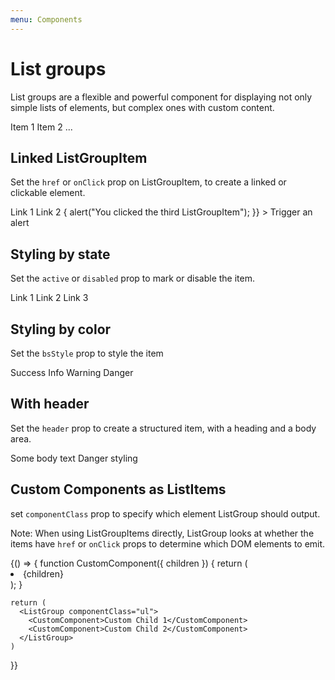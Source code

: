 ```yaml
---
menu: Components
---
```



# List groups

List groups are a flexible and powerful component for displaying not only simple lists of elements, but complex ones with custom content.

<Playground>
  <ListGroup>
    <ListGroupItem>Item 1</ListGroupItem>
    <ListGroupItem>Item 2</ListGroupItem>
    <ListGroupItem>...</ListGroupItem>
  </ListGroup>
</Playground>

## Linked ListGroupItem

Set the `href` or `onClick` prop on ListGroupItem, to create a linked or clickable element.

<Playground>
  <ListGroup>
    <ListGroupItem href="#link1">Link 1</ListGroupItem>
    <ListGroupItem href="#link2">Link 2</ListGroupItem>
    <ListGroupItem
      onClick={() => {
        alert("You clicked the third ListGroupItem");
      }}
    >
      Trigger an alert
    </ListGroupItem>
  </ListGroup>
</Playground>

## Styling by state

Set the `active` or `disabled` prop to mark or disable the item.

<Playground>
  <ListGroup>
    <ListGroupItem href="#" active>
      Link 1
    </ListGroupItem>
    <ListGroupItem href="#">Link 2</ListGroupItem>
    <ListGroupItem href="#" disabled>
      Link 3
    </ListGroupItem>
  </ListGroup>
</Playground>

## Styling by color

Set the `bsStyle` prop to style the item

<Playground>
  <ListGroup>
    <ListGroupItem bsStyle="success">Success</ListGroupItem>
    <ListGroupItem bsStyle="info">Info</ListGroupItem>
    <ListGroupItem bsStyle="warning">Warning</ListGroupItem>
    <ListGroupItem bsStyle="danger">Danger</ListGroupItem>
  </ListGroup>
</Playground>

## With header

Set the `header` prop to create a structured item, with a heading and a body area.

<Playground>
  <ListGroup>
    <ListGroupItem header="Heading 1">Some body text</ListGroupItem>
    <ListGroupItem header="Heading 2" bsStyle="danger">
      Danger styling
    </ListGroupItem>
  </ListGroup>
</Playground>

## Custom Components as ListItems

set `componentClass` prop to specify which element ListGroup should output.

Note: When using ListGroupItems directly, ListGroup looks at whether the items have `href` or `onClick` props to determine which DOM elements to emit.

<Playground>
  {() => {
    function CustomComponent({ children }) {
      return (
        <li className="list-group-item">
          {children}
        </li>
      );
    }

    return (
      <ListGroup componentClass="ul">
        <CustomComponent>Custom Child 1</CustomComponent>
        <CustomComponent>Custom Child 2</CustomComponent>
      </ListGroup>
    )

}}

</Playground>
